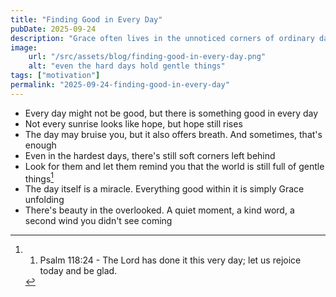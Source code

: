 ```yaml
---
title: "Finding Good in Every Day"
pubDate: 2025-09-24
description: "Grace often lives in the unnoticed corners of ordinary days"
image:
    url: "/src/assets/blog/finding-good-in-every-day.png"
    alt: "even the hard days hold gentle things"
tags: ["motivation"]
permalink: "2025-09-24-finding-good-in-every-day"
---
```


<BlogLayout
    title={frontmatter.title}
    description={frontmatter.description}
    image={frontmatter.image.url}
    alt={frontmatter.image.alt}
    date={(frontmatter.pubDate).toString().slice(0,10)}
    tags={frontmatter.tags}
    currentPost={frontmatter.permalink}>

<span>

- Every day might not be good, but there is something good in every day
- Not every sunrise looks like hope, but hope still rises
- The day may bruise you, but it also offers breath. And sometimes, that's enough
- Even in the hardest days, there's still soft corners left behind
- Look for them and let them remind you that the world is still full of gentle things[^1]
- The day itself is a miracle. Everything good within it is simply Grace unfolding
- There's beauty in the overlooked. A quiet moment, a kind word, a second wind you didn't see coming

[^1]:1. Psalm 118:24 - The Lord has done it this very day; let us rejoice today and be glad.

</span>
</BlogLayout>
